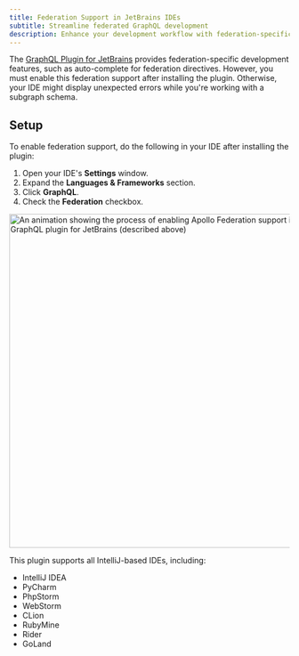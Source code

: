 ```yaml
---
title: Federation Support in JetBrains IDEs
subtitle: Streamline federated GraphQL development
description: Enhance your development workflow with federation-specific features in IntelliJ-based IDEs using the GraphQL Plugin. 
---
```


The [GraphQL Plugin for JetBrains](https://plugins.jetbrains.com/plugin/8097-graphql/) provides federation-specific development features, such as auto-complete for federation directives. However, you must enable this federation support after installing the plugin. Otherwise, your IDE might display unexpected errors while you're working with a subgraph schema.

## Setup

To enable federation support, do the following in your IDE after installing the plugin:

1. Open your IDE's **Settings** window.
2. Expand the **Languages & Frameworks** section.
3. Click **GraphQL**.
4. Check the **Federation** checkbox.

<img
    class="screenshot"
    alt="An animation showing the process of enabling Apollo Federation support in the GraphQL plugin for JetBrains (described above)"
    src="../../images/JetBrains-plugin.webp"
    width="600"
/>

This plugin supports all IntelliJ-based IDEs, including:

- IntelliJ IDEA
- PyCharm
- PhpStorm
- WebStorm
- CLion
- RubyMine
- Rider
- GoLand
